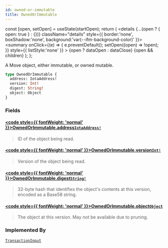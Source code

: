```yaml
---
id: owned-or-immutable
title: OwnedOrImmutable
---
```









  const [open, setOpen] = useState(startOpen);
  return (
    <details {...(open ? { open: true } : {})} className="details" style={{ border:'none', boxShadow:'none', background:'var(--ifm-background-color)' }}>
      <summary
        onClick={(e) => {
          e.preventDefault();
          setOpen((open) => !open);
        }}
        style={{ listStyle:'none' }}
      >
      {open ? dataOpen : dataClose}
      </summary>
      {open && children}
    </details>
  );
};








A Move object, either immutable, or owned mutable.


```graphql
type OwnedOrImmutable {
  address: IotaAddress!
  version: Int!
  digest: String!
  object: Object
}
```




### Fields

#### [<code style={{ fontWeight: 'normal' }}>OwnedOrImmutable.<b>address</b></code>](#)<Bullet />[`IotaAddress!`](/references/iota-api/iota-graphql/reference/types/scalars/iota-address) <Badge class="badge badge--secondary" text="non-null"/> <Badge class="badge badge--secondary" text="scalar"/> 
> 
> 
> ID of the object being read.
> 

#### [<code style={{ fontWeight: 'normal' }}>OwnedOrImmutable.<b>version</b></code>](#)<Bullet />[`Int!`](/references/iota-api/iota-graphql/reference/types/scalars/int) <Badge class="badge badge--secondary" text="non-null"/> <Badge class="badge badge--secondary" text="scalar"/> 
> 
> 
> Version of the object being read.
> 

#### [<code style={{ fontWeight: 'normal' }}>OwnedOrImmutable.<b>digest</b></code>](#)<Bullet />[`String!`](/references/iota-api/iota-graphql/reference/types/scalars/string) <Badge class="badge badge--secondary" text="non-null"/> <Badge class="badge badge--secondary" text="scalar"/> 
> 
> 
> 32-byte hash that identifies the object's contents at this version, encoded as a Base58
> string.
> 

#### [<code style={{ fontWeight: 'normal' }}>OwnedOrImmutable.<b>object</b></code>](#)<Bullet />[`Object`](/references/iota-api/iota-graphql/reference/types/objects/object) <Badge class="badge badge--secondary" text="object"/> 
> 
> 
> The object at this version.  May not be available due to pruning.
> 





### Implemented By

[`TransactionInput`](/references/iota-api/iota-graphql/reference/types/unions/transaction-input)  <Badge class="badge badge--secondary" text="union"/>

